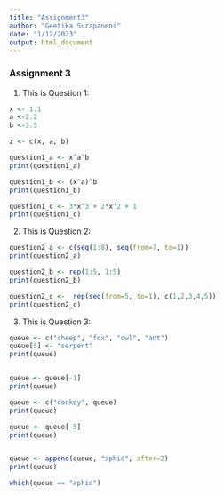 ```yaml
---
title: "Assignment3"
author: "Geetika Surapaneni"
date: "1/12/2023"
output: html_document
---
```

###   Assignment 3
1. This is Question 1:

```r
x <- 1.1
a <-2.2
b <-3.3

z <- c(x, a, b)

question1_a <- x^a^b
print(question1_a)

question1_b <- (x^a)^b
print(question1_b)

question1_c <- 3*x^3 + 2*x^2 + 1
print(question1_c)


```

2. This is Question 2:
```r
question2_a <- c(seq(1:8), seq(from=7, to=1)) 
print(question2_a)

question2_b <- rep(1:5, 1:5)
print(question2_b)

question2_c <-  rep(seq(from=5, to=1), c(1,2,3,4,5))
print(question2_c)
```

3. This is Question 3:
```r
queue <- c("sheep", "fox", "owl", "ant")
queue[5] <- "serpent"
print(queue)


queue <- queue[-1]
print(queue)

queue <- c("donkey", queue)
print(queue)

queue <- queue[-5]
print(queue)


queue <- append(queue, "aphid", after=2)
print(queue)

which(queue == "aphid")
```

